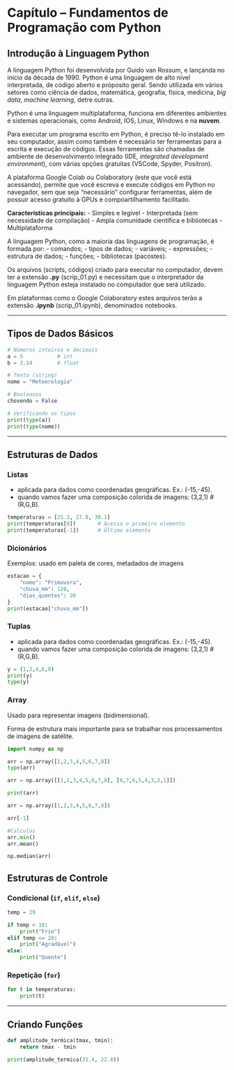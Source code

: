 
# Capítulo – Fundamentos de Programação com Python


## Introdução à Linguagem Python

A linguagem Python foi desenvolvida por Guido van Rossum, e lançanda no início da década de 1990. Python é uma linguagem de alto nível interpretada, de código aberto e próposito geral. Sendo utilizada em vários setores como ciência de dados, matemática, geografia, física, medicina, *big data*, *machine learning*, detre outras.

Python é uma linguagem multiplataforma, funciona em diferentes ambientes e sistemas operacionais, como Android, IOS, Linux, Windows e na **nuvem**.

Para executar um programa escrito em Python, é preciso tê-lo instalado em seu computador, assim como também é necessário ter ferramentas para a escrita e execução de códigos. Essas ferramentas são chamadas de ambiente de desenvolvimento integrado (IDE, *integrated development environmen*t), com várias opções gratuitas (VSCode, Spyder, Positron).

A plataforma Google Colab ou Colaboratory (este que você está acessando), permite que você escreva e execute códigos em Python no navegador, sem que seja "necessário" configurar ferramentas, além de possuir acesso gratuito à GPUs e compoartilhamento facilitado.

**Características principais:**
- Simples e legível
- Interpretada (sem necessidade de compilação)
- Ampla comunidade científica e bibliotecas
- Multiplataforma

A linguagem Python, como a maioria das linguagens de programação, é formada por:
- comandos;
- tipos de dados;
- variáveis;
- expressões;
- estrutura de dados;
- funções;
- bibliotecas (pacostes).

Os arquivos (scripts, códigos) criado para executar no computador, devem ter a extensão **.py** (scrip_01.py) e necessitam que o interpretador da linguagem Python esteja instalado no computador que será utilizado.

Em plataformas como o Google Colaboratory estes arquivos terão a extensão **.ipynb** (scrip_01.ipynb), denominados notebooks.

---

## Tipos de Dados Básicos

```python
# Números inteiros e decimais
a = 5           # int
b = 3.14        # float

# Texto (string)
nome = "Meteorologia"

# Booleanos
chovendo = False

# Verificando os tipos
print(type(a))
print(type(nome))

```

---

## Estruturas de Dados

### Listas
- aplicada para dados como coordenadas geográficas. Ex.: (-15,-45).
- quando vamos fazer uma composição colorida de imagens: (3,2,1) #(R,G,B).

```python
temperaturas = [25.3, 27.8, 30.1]
print(temperaturas[0])       # Acessa o primeiro elemento
print(temperaturas[-1])      # Último elemento
```

### Dicionários
Exemplos: usado em paleta de cores, metadados de imagens
```python
estacao = {
    "nome": "Primavera",
    "chuva_mm": 120,
    "dias_quentes": 20
}
print(estacao["chuva_mm"])
```
### Tuplas
- aplicada para dados como coordenadas geográficas. Ex.: (-15,-45).
- quando vamos fazer uma composição colorida de imagens: (3,2,1) #(R,G,B).

```python
y = (1,2,4,6,8)
print(y)
type(y)
```
### Array

Usado para representar imagens (bidimensional).

Forma de estrutura mais importante para se trabalhar nos processamentos de imagens de satélite.

```python
import numpy as np

arr = np.array([1,2,3,4,5,6,7,8])
type(arr)

arr = np.array([[1,2,3,4,5,6,7,8], [8,7,6,5,4,3,2,1]])

print(arr)

arr = np.array([1,2,3,4,5,6,7,8])

arr[-1]

#Calculos
arr.min()
arr.mean()

np.median(arr)

```
## Estruturas de Controle

### Condicional (`if`, `elif`, `else`)

```python
temp = 29

if temp < 18:
    print("Frio")
elif temp <= 28:
    print("Agradável")
else:
    print("Quente")
```

### Repetição (`for`)

```python
for t in temperaturas:
    print(t)
```

---

## Criando Funções

```python
def amplitude_termica(tmax, tmin):
    return tmax - tmin

print(amplitude_termica(31.4, 22.8))
```
